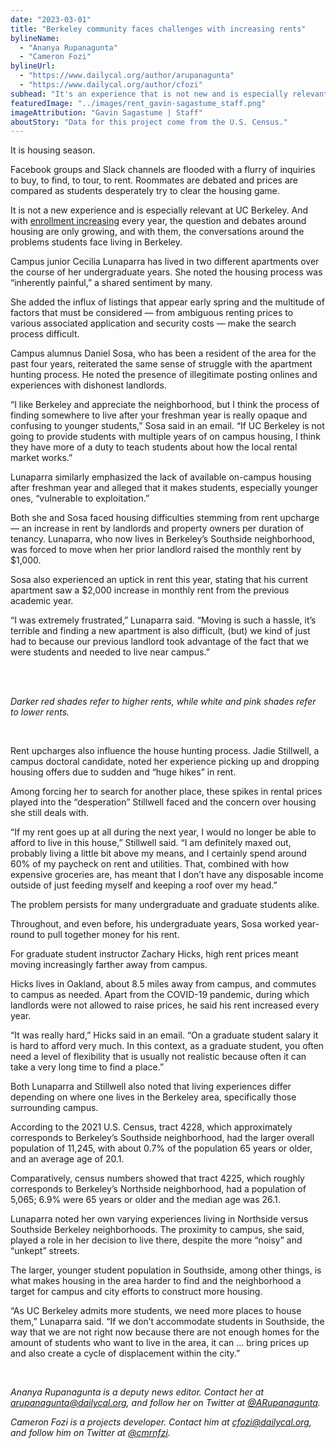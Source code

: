 ```yaml
---
date: "2023-03-01"
title: "Berkeley community faces challenges with increasing rents"
bylineName:
  - "Ananya Rupanagunta"
  - "Cameron Fozi"
bylineUrl:
  - "https://www.dailycal.org/author/arupanagunta"
  - "https://www.dailycal.org/author/cfozi"
subhead: "It's an experience that is not new and is especially relevant at UC Berkeley"
featuredImage: "../images/rent_gavin-sagastume_staff.png"
imageAttribution: "Gavin Sagastume | Staff"
aboutStory: "Data for this project come from the U.S. Census."
---
```


It is housing season. 

Facebook groups and Slack channels are flooded with a flurry of inquiries to buy, to find, to tour, to rent. Roommates are debated and prices are compared as students desperately try to clear the housing game. 

It is not a new experience and is especially relevant at UC Berkeley. And with <a href="https://www.dailycal.org/2020/01/24/uc-undergraduate-enrollment-rises-for-4th-consecutive-year" target="_blank">enrollment increasing</a> every year, the question and debates around housing are only growing, and with them, the conversations around the problems students face living in Berkeley.

Campus junior Cecilia Lunaparra has lived in two different apartments over the course of her undergraduate years. She noted the housing process was “inherently painful,” a shared sentiment by many.

She added the influx of listings that appear early spring and the multitude of factors that must be considered — from ambiguous renting prices to various associated application and security costs — make the search process difficult.

Campus alumnus Daniel Sosa, who has been a resident of the area for the past four years, reiterated the same sense of struggle with the apartment hunting process. He noted the presence of illegitimate posting onlines and experiences with dishonest landlords. 

“I like Berkeley and appreciate the neighborhood, but I think the process of finding somewhere to live after your freshman year is really opaque and confusing to younger students,” Sosa said in an email. “If UC Berkeley is not going to provide students with multiple years of on campus housing, I think they have more of a duty to teach students about how the local rental market works.”

Lunaparra similarly emphasized the lack of available on-campus housing after freshman year and alleged that it makes students, especially younger ones, “vulnerable to exploitation.” 

Both she and Sosa faced housing difficulties stemming from rent upcharge — an increase in rent by landlords and property owners per duration of tenancy. Lunaparra, who now lives in Berkeley’s Southside neighborhood, was forced to move when her prior landlord raised the monthly rent by $1,000.

Sosa also experienced an uptick in rent this year, stating that his current apartment saw a $2,000 increase in monthly rent from the previous academic year. 

“I was extremely frustrated,” Lunaparra said. “Moving is such a hassle, it’s terrible and finding a new apartment is also difficult, (but) we kind of just had to because our previous landlord took advantage of the fact that we were students and needed to live near campus.”

<br />
<UniversityRentMap />
<br />

_Darker red shades refer to higher rents, while white and pink shades refer to lower rents._

<br />

Rent upcharges also influence the house hunting process. Jadie Stillwell, a campus doctoral candidate, noted her experience picking up and dropping housing offers due to sudden and “huge hikes” in rent. 

Among forcing her to search for another place, these spikes in rental prices played into the “desperation” Stillwell faced and the concern over housing she still deals with.

“If my rent goes up at all during the next year, I would no longer be able to afford to live in this house,” Stillwell said. “I am definitely maxed out, probably living a little bit above my means, and I certainly spend around 60% of my paycheck on rent and utilities. That, combined with how expensive groceries are, has meant that I don’t have any disposable income outside of just feeding myself and keeping a roof over my head.” 

The problem persists for many undergraduate and graduate students alike. 

Throughout, and even before, his undergraduate years, Sosa worked year-round to pull together money for his rent. 

For graduate student instructor Zachary Hicks, high rent prices meant moving increasingly farther away from campus. 

Hicks lives in Oakland, about 8.5 miles away from campus, and commutes to campus as needed. Apart from the COVID-19 pandemic, during which landlords were not allowed to raise prices, he said his rent increased every year. 

“It was really hard,” Hicks said in an email. “On a graduate student salary it is hard to afford very much. In this context, as a graduate student, you often need a level of flexibility that is usually not realistic because often it can take a very long time to find a place.”

Both Lunaparra and Stillwell also noted that living experiences differ depending on where one lives in the Berkeley area, specifically those surrounding campus. 

According to the 2021 U.S. Census, tract 4228, which approximately corresponds to Berkeley’s Southside neighborhood, had the larger overall population of 11,245, with about 0.7% of the population 65 years or older, and an average age of 20.1. 

Comparatively, census numbers showed that tract 4225, which roughly corresponds to Berkeley’s Northside neighborhood, had a population of 5,065; 6.9% were 65 years or older and the median age was 26.1.

Lunaparra noted her own varying experiences living in Northside versus Southside Berkeley neighborhoods. The proximity to campus, she said, played a role in her decision to live there, despite the more “noisy” and “unkept” streets.

The larger, younger student population in Southside, among other things, is what makes housing in the area harder to find and the neighborhood a target for campus and city efforts to construct more housing. 

“As UC Berkeley admits more students, we need more places to house them,” Lunaparra said. “If we don’t accommodate students in Southside, the way that we are not right now because there are not enough homes for the amount of students who want to live in the area, it can … bring prices up and also create a cycle of displacement within the city.” 

<br />

_Ananya Rupanagunta is a deputy news editor. Contact her at [arupanagunta@dailycal.org](mailto:arupanagunta@dailycal.org), and follow her on Twitter at <a href="https://twitter.com/ARupanagunta" target="_blank">@ARupanagunta</a>._

_Cameron Fozi is a projects developer. Contact him at [cfozi@dailycal.org](mailto:cfozi@dailycal.org), and follow him on Twitter at <a href="https://twitter.com/cmrnfzi" target="_blank">@cmrnfzi</a>._
